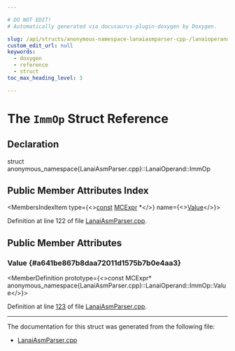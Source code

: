 ```yaml
---

# DO NOT EDIT!
# Automatically generated via docusaurus-plugin-doxygen by Doxygen.

slug: /api/structs/anonymous-namespace-lanaiasmparser-cpp-/lanaioperand/immop
custom_edit_url: null
keywords:
  - doxygen
  - reference
  - struct
toc_max_heading_level: 3

---
```





# The `ImmOp` Struct Reference

<DoxygenPage pluginConfig={pluginConfig}>



## Declaration

<CodeBlock>struct anonymous_namespace{LanaiAsmParser.cpp}::LanaiOperand::ImmOp</CodeBlock>

## Public Member Attributes Index

<MembersIndex>

<MembersIndexItem
  type={<><a href="/docs/api/files/lib/lib/target/lib/target/aarch64/aarch64promoteconstant-cpp/#a90f8350fecae261c25be85d38b451bff">const</a> <a href="/docs/api/classes/llvm/mcexpr">MCExpr</a> &#42;</>}
  name={<><a href="#a641be867b8daa72011d1575b7b0e4aa3">Value</a></>}>
</MembersIndexItem>

</MembersIndex>


Definition at line 122 of file <a href="/docs/api/files/lib/lib/target/lib/target/lanai/lib/target/lanai/asmparser/lanaiasmparser-cpp">LanaiAsmParser.cpp</a>.

<SectionDefinition>

## Public Member Attributes

### Value {#a641be867b8daa72011d1575b7b0e4aa3}

<MemberDefinition
  prototype={<>const MCExpr&#42; anonymous&#95;namespace&#123;LanaiAsmParser.cpp&#125;::LanaiOperand::ImmOp::Value</>}>

Definition at line <a href="/docs/api/files/lib/lib/target/lib/target/lanai/lib/target/lanai/asmparser/lanaiasmparser-cpp/#l00123">123</a> of file <a href="/docs/api/files/lib/lib/target/lib/target/lanai/lib/target/lanai/asmparser/lanaiasmparser-cpp">LanaiAsmParser.cpp</a>.
</MemberDefinition>

</SectionDefinition>

<hr/>

The documentation for this struct was generated from the following file:

<ul>
<li><a href="/docs/api/files/lib/lib/target/lib/target/lanai/lib/target/lanai/asmparser/lanaiasmparser-cpp">LanaiAsmParser.cpp</a></li>
</ul>

</DoxygenPage>
